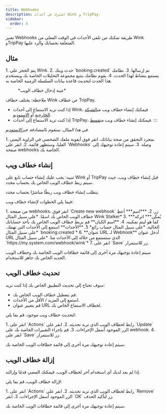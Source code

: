 ```yaml
---
title: Webhooks
description: اشترك في أحداث Wink و TripPay.
sidebar:
  order: 4
---
```


تعتبر Webhooks طريقة تمكنك من تلقي الأحداث في الوقت الفعلي من Wink وTripPay المتعلقة بحسابك والرد عليها.

## مثال

<Steps>
  1. يتم الحجز على Wink.
  2. حدث وينك `booking.created` تم إرسالها.
  3. نظامك يستمع بنشاط لهذا الحدث.
  4. يقوم نظامك بتتبع مجموعة التحليلات الخاصة بك ويستخدم هذا الحدث لتحديث قاعدة بيانات السلسلة الزمنية الخاصة به.
</Steps>


<figure>
  <CloudinaryImage width="350" height="215" resize="scale" quality="best" alt="عينة من خطاف الويب" src="academy/webhook" errorImage="noimage_opaque_nyrtl0.png" />

  <figcaption>*عينة إدخال خطاف الويب*</figcaption>
</figure>


ملاحظة: يختلف خطاف Wink عن خطاف TripPay.

* إذا كنت تريد الاستماع إلى أحداث Wink، فيمكنك إنشاء خطاف ويب من[الشبكة الخارجية](https://extranet.wink.travel) أو [الاستوديو](https://studio.wink.travel).
* إذا كنت تريد الاستماع إلى أحداث TripPay، فيمكنك إنشاء خطاف ويب من[قسط](https://pay.wink.travel).
  :::

*في هذا المثال، سنقوم بالمصادقة عبر[الاستوديو](https://studio.wink.travel).*

<Steps>
  1. بمجرد التحقق من صحة بياناتك، انقر فوق أيقونة ملفك الشخصي في الزاوية اليمنى العليا، وستظهر قائمة.
  2. انقر على `Webhooks` وصلة.
  3. سيتم إعادة توجيهك إلى صفحة webhooks الخاصة بك.
</Steps>


## إنشاء خطاف ويب

تنبيه: يجب عليك إنشاء حساب تابع على Wink أو TripPay قبل إنشاء خطاف ويب، حيث سيتم ربط خطاف الويب الخاص بك بحساب محدد.


يتطلب إنشاء خطاف ويب ربطًا مباشرًا بحساب محدد.

فيما يلي الخطوات لإنشاء خطاف ويب:

<Steps>
  1. من صفحة webhooks، انقر فوق `Create new webhook` زر.
  2. ***اسم*** أعطِ خطاف الويب الخاص بك اسمًا. *على سبيل المثال Wink Stalker*
  3. ***يُمكَِن*** اتركه كما هو ليتم تمكينه.
  4. **اسم الكيان** قم بربط خطاف الويب الخاص بك بأحد حساباتك الحالية. *على سبيل المثال حساب رائع*
  5. **الأحداث** استمع إلى الأحداث التي تهمك. *على سبيل المثال `booking.created`*
  6. **عنوان URL لـ Webhook** أدخل عنوان URL الذي ستستمع من خلاله إلى الأحداث منا. *على سبيل المثال `https://my.system.com/webhook/wink`*
  7. انقر على `Save` زر للاستمرار.
</Steps>


سيتم إعادة توجيهك مرة أخرى إلى قائمة خطافات الويب الخاصة بك وخطاف الويب الجديد الخاص بك جاهز للاستخدام.

## تحديث خطاف الويب

سوف تحتاج إلى تحديث التطبيق الخاص بك إذا كنت تريد:

* قم بتعطيل خطاف الويب الخاص بك.
* استمع إلى المزيد / الأقل من الأحداث.
* قم بتغيير عنوان URL لخطاف الاستماع الخاص بك.

لتحديث خطاف ويب موجود، قم بما يلي:

<Steps>
  1. انقر على `Actions` رابط لخطاف الويب الذي تريد تحديثه.
  2. انقر على `Update` الزر الموجود أسفل الإجراءات.
  3. قم بإجراء التغييرات الخاصة بك على webhook.
  4. انقر على `Save` زر للاستمرار.
</Steps>


سيتم إعادة توجيهك مرة أخرى إلى قائمة خطافات الويب الخاصة بك.

## إزالة خطاف الويب

إذا لم يعد لديك أي استخدام آخر لخطاف الويب، فيمكنك المضي قدمًا وإزالته.

لإزالة خطاف الويب، قم بما يلي:

<Steps>
  1. انقر على `Actions` رابط لخطاف الويب الذي تريد تحديثه.
  2. انقر على `Remove` الزر الموجود أسفل الإجراءات.
  3. انقر `OK` زر لتأكيد الحذف.
</Steps>


سيتم إعادة توجيهك مرة أخرى إلى قائمة خطافات الويب الخاصة بك.

